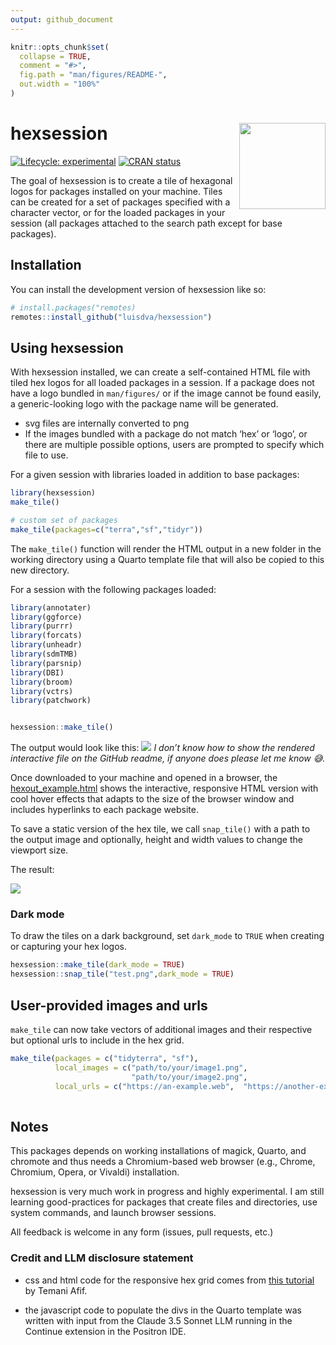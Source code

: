 ```yaml
---
output: github_document
---
```


<!-- README.md is generated from README.Rmd. Please edit that file -->

```r
knitr::opts_chunk$set(
  collapse = TRUE,
  comment = "#>",
  fig.path = "man/figures/README-",
  out.width = "100%"
)
```

# hexsession <img src="man/figures/logo.png" align="right" height="138" alt="" />

<!-- badges: start -->
[![Lifecycle: experimental](https://img.shields.io/badge/lifecycle-experimental-orange.svg)](https://lifecycle.r-lib.org/articles/stages.html#experimental)
[![CRAN status](https://www.r-pkg.org/badges/version/hexsession)](https://CRAN.R-project.org/package=hexsession)
<!-- badges: end -->

The goal of hexsession is to create a tile of hexagonal logos for packages installed on your machine. Tiles can be created for a set of packages specified with a character vector, or for the loaded packages in your  session (all packages attached to the search path except for base packages). 

## Installation

You can install the development version of hexsession like so:

``` r
# install.packages("remotes)
remotes::install_github("luisdva/hexsession")
```

## Using hexsession

With hexsession installed, we can create a self-contained HTML file with tiled hex logos for all loaded packages in a session. If a package does not have a logo bundled in `man/figures/` or if the image cannot be found easily, a generic-looking logo with the package name will be generated.

* svg files are internally converted to png
* If the images bundled with a package do not match 'hex' or 'logo', or there are multiple possible options, users are prompted to specify which file to use.



For a given session with libraries loaded in addition to base packages: 

```r
library(hexsession)
make_tile()

# custom set of packages
make_tile(packages=c("terra","sf","tidyr"))
```

The `make_tile()` function will render the HTML output in a new folder in the working directory using a Quarto template file that will also be copied to this new directory.

For a session with the following packages loaded: 

```r
library(annotater)
library(ggforce)
library(purrr)
library(forcats)
library(unheadr)
library(sdmTMB)
library(parsnip)
library(DBI)
library(broom)
library(vctrs)
library(patchwork)


hexsession::make_tile()
```

The output would look like this: 
![](man/figures/hsdemo.gif)
_I don't know how to show the rendered interactive file on the GitHub readme, if anyone does please let me know 😅._

Once downloaded to your machine and opened in a browser, the [hexout_example.html](inst/extdata/hexout_example.html) shows the interactive, responsive HTML version with cool hover effects that adapts to the size of the browser window and includes hyperlinks to each package website.

To save a static version of the hex tile, we call `snap_tile()` with a path to the output image and optionally, height and width values to change the viewport size. 

The result: 

![](man/figures/exampletile.png)

### Dark mode

To draw the tiles on a dark background, set `dark_mode` to `TRUE` when creating or capturing your hex logos.

```r
hexsession::make_tile(dark_mode = TRUE)
hexsession::snap_tile("test.png",dark_mode = TRUE)
```

## User-provided images and urls

`make_tile` can now take vectors of additional images and their respective but optional urls to include in the hex grid.

```r
make_tile(packages = c("tidyterra", "sf"), 
          local_images = c("path/to/your/image1.png", 
                           "path/to/your/image2.png",
          local_urls = c("https://an-example.web",  "https://another-example.com"))
          
```

## Notes

This packages depends on working installations of magick, Quarto, and chromote and thus needs a Chromium-based web browser (e.g., Chrome, Chromium, Opera, or Vivaldi) installation.

hexsession is very much work in progress and highly experimental. I am still learning good-practices for packages that create files and directories, use system commands, and launch browser sessions.

All feedback is welcome in any form (issues, pull requests, etc.)

### Credit and LLM disclosure statement

- css and html code for the responsive hex grid comes from [this tutorial](https://css-tricks.com/hexagons-and-beyond-flexible-responsive-grid-patterns-sans-media-queries/) by Temani Afif.

- the javascript code to populate the divs in the Quarto template was written with input from the Claude 3.5 Sonnet LLM running in the Continue extension in the Positron IDE.


